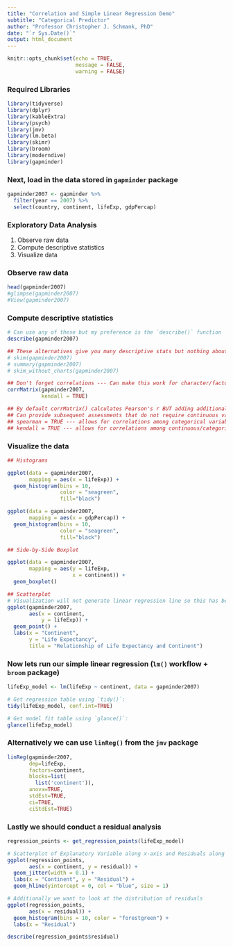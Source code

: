 ---
title: "Correlation and Simple Linear Regression Demo"
subtitle: "Categorical Predictor"
author: "Professor Christopher J. Schmank, PhD"
date: "`r Sys.Date()`"
output: html_document
---

```{r setup, include=FALSE}
knitr::opts_chunk$set(echo = TRUE,
                      message = FALSE,
                      warning = FALSE)
```

### Required Libraries 

```{r}
library(tidyverse)
library(dplyr)
library(kableExtra)
library(psych)
library(jmv)
library(lm.beta) 
library(skimr)
library(broom)
library(moderndive)
library(gapminder)
```

### Next, load in the data stored in `gapminder` package

```{r}
gapminder2007 <- gapminder %>%
  filter(year == 2007) %>% 
  select(country, continent, lifeExp, gdpPercap)

```

### Exploratory Data Analysis

1. Observe raw data
1. Compute descriptive statistics
1. Visualize data

### Observe raw data

```{r}
head(gapminder2007)
#glimpse(gapminder2007)
#View(gapminder2007)

```

### Compute descriptive statistics

```{r}
# Can use any of these but my preference is the `describe()` function
describe(gapminder2007)

## These alternatives give you many descriptive stats but nothing about normality
# skim(gapminder2007)
# summary(gapminder2007)
# skim_without_charts(gapminder2007)

## Don't forget correlations --- Can make this work for character/factor variables!!
corrMatrix(gapminder2007,
           kendall = TRUE)

## By default corrMatrix() calculates Pearson's r BUT adding additional arguments
## Can provide subsequent assessments that do not require continuous variables
## spearman = TRUE --- allows for correlations among categorical variables
## kendall = TRUE --- allows for correlations among continuous/categorical variables

```

### Visualize the data

```{r}
## Histograms

ggplot(data = gapminder2007, 
       mapping = aes(x = lifeExp)) +
  geom_histogram(bins = 10, 
                 color = "seagreen", 
                 fill="black")

ggplot(data = gapminder2007, 
       mapping = aes(x = gdpPercap)) +
  geom_histogram(bins = 10, 
                 color = "seagreen", 
                 fill="black")

```

```{r}
## Side-by-Side Boxplot

ggplot(data = gapminder2007, 
       mapping = aes(y = lifeExp,
                     x = continent)) +
  geom_boxplot()

```

```{r}
## Scatterplot
# Visualization will not generate linear regression line so this has been removed from this visualization
ggplot(gapminder2007, 
       aes(x = continent, 
           y = lifeExp)) +
  geom_point() +
  labs(x = "Continent", 
       y = "Life Expectancy",
       title = "Relationship of Life Expectancy and Continent")

```


### Now lets run our simple linear regression (`lm()` workflow + `broom` package)
```{r}
lifeExp_model <- lm(lifeExp ~ continent, data = gapminder2007)

# Get regression table using `tidy()`:
tidy(lifeExp_model, conf.int=TRUE)

# Get model fit table using `glance()`:
glance(lifeExp_model)

```

### Alternatively we can use `linReg()` from the `jmv` package
```{r}
linReg(gapminder2007,         
       dep=lifeExp,             
       factors=continent,          
       blocks=list(           
         list('continent')),    
       anova=TRUE,            
       stdEst=TRUE,           
       ci=TRUE,               
       ciStdEst=TRUE)

```


### Lastly we should conduct a residual analysis
```{r}

regression_points <- get_regression_points(lifeExp_model)

# Scatterplot of Explanatory Variable along x-axis and Residuals along y-axis
ggplot(regression_points, 
       aes(x = continent, y = residual)) +
  geom_jitter(width = 0.1) +
  labs(x = "Continent", y = "Residual") +
  geom_hline(yintercept = 0, col = "blue", size = 1)

# Additionally we want to look at the distribution of residuals
ggplot(regression_points, 
       aes(x = residual)) +
  geom_histogram(bins = 10, color = "forestgreen") +
  labs(x = "Residual")

describe(regression_points$residual)

```
